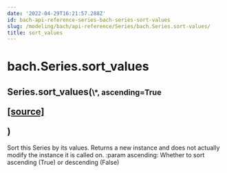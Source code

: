 ```yaml
---
date: '2022-04-29T16:21:57.288Z'
id: bach-api-reference-series-bach-series-sort-values
slug: /modeling/bach/api-reference/Series/bach.Series.sort-values/
title: sort_values
---
```


# bach.Series.sort_values

<div class="method">
<h2 class="signature-class"><span class="additional-name">Series.</span><span class="name">sort_values(</span><small class="parameter-list"><span class="parameter" id="*">\*</span>, <span class="parameter" id="ascending">ascending=True</span></small>
<span class="view-code-link">

[[source]](https://github.com/objectiv/objectiv-analytics/blob/main/bach/bach/series/series.py)

</span>
)</h2>


<div class="content">

Sort this Series by its values.
Returns a new instance and does not actually modify the instance it is called on.
:param ascending: Whether to sort ascending (True) or descending (False)


</div>

</div>
